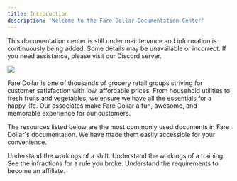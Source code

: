 ```yaml
---
title: Introduction
description: 'Welcome to the Fare Dollar Documentation Center'
---
```


<Warning>This documentation center is still under maintenance and information is continuously being added. Some details may be unavailable or incorrect. If you need assistance, please visit our Discord server.</Warning>

<Frame>
  <img src="https://media.discordapp.net/attachments/1037545302728638504/1254343785303904377/image.png?ex=6679262e&is=6677d4ae&hm=5f47ddbceaa9a6b78fde24350447656ce80a16a4442fa207eb83c8803e09dc5d&=&format=webp&quality=lossless&width=841&height=459" />
</Frame>

Fare Dollar is one of thousands of grocery retail groups striving for customer satisfaction with low, affordable prices. From household utilities to fresh fruits and vegetables, we ensure we have all the essentials for a happy life. Our associates make Fare Dollar a fun, awesome, and memorable experience for our customers.

The resources listed below are the most commonly used documents in Fare Dollar's documentation. We have made them easily accessible for your convenience.

<CardGroup cols={2}>
<Card title="Shift Guide" icon="book" href="/guides/welcome">
  Understand the workings of a shift.
</Card>
<Card title="Training Guide" icon="timer" href="/guides/welcome">
  Understand the workings of a training.
</Card>
<Card title="Punishment Guide" icon="gavel" href="/guides/welcome">
  See the infractions for a rule you broke.
</Card>
<Card title="Affiliate Guide" icon="user-group" href="/guides/welcome">
  Understand the requirements to become an affiliate.
</Card>
</CardGroup>






